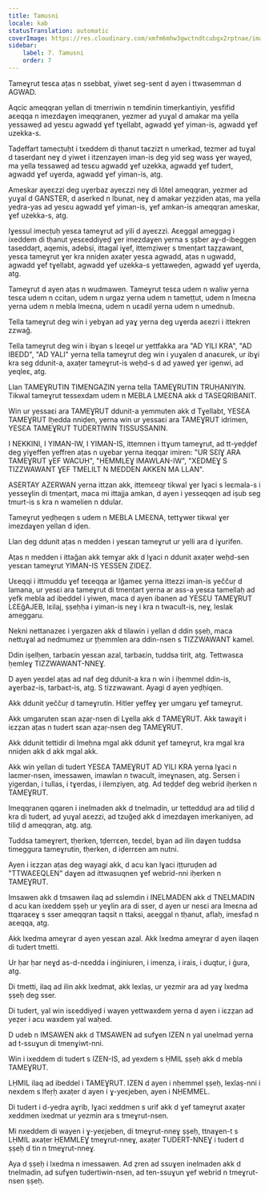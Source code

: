 ```yaml
---
title: Tamusni
locale: kab
statusTranslation: automatic
coverImage: https://res.cloudinary.com/xmfm6mhw3gwctndtcubgx2rptnae/image/upload/v1740337243/small_cover_educacion_fundamental_a051170f1c.webp
sidebar:
    label: 7. Tamusni
    order: 7
---
```

Tameɣrut tesɛa aṭas n ssebbat, yiwet seg-sent d ayen i ttwasemman d AGWAD.

Aqcic ameqqran yellan di tmerriwin n temdinin timeṛkantiyin, yesfifid aɛeqqa n imezdaɣen imeqqranen, yezmer ad yuɣal d amakar ma yella yessaweḍ ad yesɛu agwadd ɣef tɣellabt, agwadd ɣef yiman-is, agwadd ɣef uzekka-s.

Taḍeffart tamecṭuḥt i txeddem di tḥanut taɛzizt n umerkad, tezmer ad tuɣal d taserḍant neɣ d yiwet i itzenzayen iman-is deg yiḍ seg wass ɣer wayeḍ, ma yella tessaweḍ ad tesɛu agwadd ɣef uzekka, agwadd ɣef tudert, agwadd ɣef uɣerda, agwadd ɣef yiman-is, atg.

Ameskar ayeɛzzi deg uɣerbaz ayeɛzzi neɣ di lôtel ameqqran, yezmer ad yuɣal d GANSTER, d aserked n lbunat, neɣ d amakar yeẓẓiden aṭas, ma yella yeḍra-yas ad yesɛu agwadd ɣef yiman-is, ɣef amkan-is ameqqran ameskar, ɣef uzekka-s, atg.

Iɣessul imecṭuḥ yesɛa tameɣrut ad yili d ayeɛzzi. Aɛeggal ameggag i ixeddem di tḥanut yesɛeddiyeḍ ɣer imezdaɣen yerna s ṣṣber aɣ-d-ibeggen taseddaṛt, aqemis, adebsi, ittagal iɣef, ittemẓiweṛ s tmenṭart taẓẓawant, yesɛa tameɣrut ɣer kra nniḍen axaṭer yesɛa agwadd, aṭas n ugwadd, agwadd ɣef tɣellabt, agwadd ɣef uzekka-s yettaweḍen, agwadd ɣef uɣerda, atg.

Tameɣrut d ayen aṭas n wudmawen. Tameɣrut tesɛa udem n waliw yerna tesɛa udem n ccitan, udem n urgaz yerna udem n tameṭṭut, udem n lmeɛna yerna udem n mebla lmeɛna, udem n uɛadil yerna udem n umednub.

Tella tameɣrut deg win i yebɣan ad yaɣ yerna deg uɣerda aɛezri i ittekren zzwaǧ.

Tella tameɣrut deg win i ibɣan s lɛeqel ur yettfakka ara "AD YILI KRA", "AD IBEDD", "AD YALI" yerna tella tameɣrut deg win i yuɣalen d anaɛurek, ur ibɣi kra seg ddunit-a, axaṭer tameɣrut-is weḥd-s d ad yaweḍ ɣer igenwi, ad yeqleɛ, atg.

Llan TAMEƔRUTIN TIMENGAZIN yerna tella TAMEƔRUTIN TRUḤANIYIN. Tikwal tameɣrut tessexdam udem n MEBLA LMEƐNA akk d TASEQRIBANIT.

Win ur yessaɛi ara TAMEƔRUT ddunit-a yemmuten akk d Tɣellabt, YESƐA TAMEƔRUT lḥedda nniḍen, yerna win ur yessaɛi ara TAMEƔRUT idrimen, YESƐA TAMEƔRUT TUDERTIWIN TISSUSSANIN.

I NEKKINI, I YIMAN-IW, I YIMAN-IS, ittemnen i ttɣum tameɣrut, ad tt-yeḍḍef deg yiɣeffen yeffren aṭas n uɣebar yerna iteqqar imiren: "UR SƐIƔ ARA TAMEƔRUT ɣEF WACUḤ", "ḤEMMLEƔ IMAWLAN-IW", "XEDMEƔ S TIZZWAWANT ƔEF TMELILT N MEDDEN AKKEN MA LLAN".

ASERTAY AZERWAN yerna ittzan akk, ittemɛeqṛ tikwal ɣer lɣaci s leɛmala-s i yesseɣlin di tmenṭart, maca mi ittajja amkan, d ayen i yesseqqen ad iṣub seg tmurt-is s kra n wamelien n ddular.

Tameɣrut yeḍḥeqen s udem n MEBLA LMEƐNA, tettɣwer tikwal ɣer imezdaɣen yellan d iḍen.

Llan deg ddunit aṭas n medden i yesɛan tameɣrut ur yelli ara d iɣurifen.

Aṭas n medden i ittaǧan akk temɣar akk d lɣaci n ddunit axaṭer weḥd-sen yesɛan tameɣrut YIMAN-IS YESSEN ẒIDEẒ.

Uɛeqqi i ittmuddu ɣef teɛeqqa ar lǧameɛ yerna ittezzi iman-is yeččuṛ d lamana, ur yesɛi ara tameɣrut di tmenṭart yerna ar ass-a yesɛa tamellaḥ ad yefk mebla ad ibeddel i yiwen, maca d ayen ibanen ad YESƐU TAMEƔRUT LƐEǧAJEB, lεilaj, ṣṣeḥḥa i yiman-is neɣ i kra n twacult-is, neɣ, leslak ameggaru.

Nekni nettanazeɛ i yergazen akk d tilawin i yellan d ddin ṣṣeḥ, maca nettuɣal ad nedmumez ur țḥemmlen ara ddin-nsen s TIZZWAWANT kamel.

Ddin iṣelḥen, tarbaɛin yesɛan azal, tarbaɛin, tuddsa tirit, atg. Tettwasɛa ḥemleɣ TIZZWAWANT-NNEƔ.

D ayen yeɛdel aṭas ad naf deg ddunit-a kra n win i iḥemmel ddin-is, aɣerbaz-is, tarbaɛt-is, atg. S tizzwawant. Ayagi d ayen yeḍḥiqen.

Akk ddunit yeččuṛ d tameɣrutin. Hitler yeffeɣ ɣer umgaru ɣef tameɣrut.

Akk umgaruten sɛan aẓaṛ-nsen di Lɣella akk d TAMEƔRUT. Akk tawaɣit i iɛzẓan aṭas n tudert sɛan aẓaṛ-nsen deg TAMEƔRUT.

Akk ddunit tettidir di lmeḥna mgal akk ddunit ɣef tameɣrut, kra mgal kra nniḍen akk d akk mgal akk.

Akk win yellan di tudert YESƐA TAMEƔRUT AD YILI KRA yerna lɣaci n laɛmer-nsen, imessawen, imawlan n twacult, imeɣnasen, atg. Sersen i yigerdan, i tullas, i tɣerdas, i ilemẓiyen, atg. Ad teḍḍef deg webrid iḥerken n TAMEƔRUT.

Imeqqranen qqaren i inelmaden akk d tnelmadin, ur tettedduḍ ara ad tiliḍ d kra di tudert, ad yuɣal aɛezzi, ad tzuǧeḍ akk d imezdaɣen imerkaniyen, ad tiliḍ d ameqqran, atg. atg.

Tuddsa tameɣrert, tḥerken, tḍerrɛen, teɛdel, bɣan ad ilin daɣen tuddsa timeggura tameɣrutin, tḥerken, d iḍerrɛen am nutni.

Ayen i iɛzẓan aṭas deg wayagi akk, d acu kan lɣaci iṭṭuruḍen ad "TTWAƐEQLEN" daɣen ad ittwasuqnen ɣef webrid-nni iḥerken n TAMEƔRUT.

Imsawen akk d tmsawen ilaq ad sslemdin i INELMADEN akk d TNELMADIN d acu kan ixeddem ṣṣeḥ ur yeɣlin ara di sser, d ayen ur nesɛi ara lmeɛna ad ttqaraɛeɣ s sser ameqqran taqsit n ttaksi, aɛeggal n tḥanut, aflaḥ, imesfaḍ n aɛeqqa, atg.

Akk lxedma ameɣrar d ayen yesɛan azal. Akk lxedma ameɣrar d ayen ilaqen di tudert tmetti.

Ur ḥar ḥar neɣd as-d-nɛedda i inġiniuren, i imenza, i irais, i duqtur, i ġura, atg.

Di tmetti, ilaq ad ilin akk lxedmat, akk lexlaṣ, ur yezmir ara ad yaɣ lxedma ṣṣeḥ deg sser.

Di tudert, yal win isɛeddiyeḍ i wayen yettwaxdem yerna d ayen i iɛzẓan ad yeẓer i acu waxdem yal waḥed.

D udeb n IMSAWEN akk d TMSAWEN ad sufɣen IZEN n yal unelmad yerna ad t-ssuɣun di tmenɣiwt-nni.

Win i ixeddem di tudert s IZEN-IS, ad yexdem s ḤMIL ṣṣeḥ akk d mebla TAMEƔRUT.

LḤMIL ilaq ad ibeddel i TAMEƔRUT. IZEN d ayen i nḥemmel ṣṣeḥ, lexlaṣ-nni i nexdem s lfeṛḥ axaṭer d ayen i ɣ-yeɛjeben, ayen i NḤEMMEL.

Di tudert i d-yeḍra aɣrib, lɣaci xeddmen s urif akk d ɣef tameɣrut axaṭer xeddmen ixedmat ur yezmin ara s tmeɣrut-nsen.

Mi nxeddem di wayen i ɣ-yeɛjeben, di tmeɣrut-nneɣ ṣṣeḥ, ttnaɣen-t s LḤMIL axaṭer ḤEMMLEƔ tmeɣrut-nneɣ, axaṭer TUDERT-NNEƔ i tudert d ṣṣeḥ d tin n tmeɣrut-nneɣ.

Aya d ṣṣeḥ i lxedma n imessawen. Ad ẓren ad ssuɣen inelmaden akk d tnelmadin, ad sufɣen tudertiwin-nsen, ad ten-ssuɣun ɣef webrid n tmeɣrut-nsen ṣṣeḥ.

